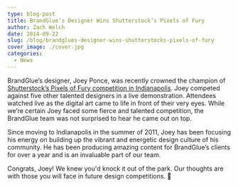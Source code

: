 ```yaml
---
type: blog-post
title: BrandGlue’s Designer Wins Shutterstock’s Pixels of Fury
author: Zach Welch
date: 2014-09-22
slug: /blog/brandglues-designer-wins-shutterstocks-pixels-of-fury
cover_image: ./cover.jpg
categories:
  - News
---
```


BrandGlue’s designer, Joey Ponce, was recently crowned the champion of [Shutterstock’s Pixels of Fury competition in Indianapolis][1]. Joey competed against five other talented designers in a live demonstration. Attendees watched live as the digital art came to life in front of their very eyes. While we’re certain Joey faced some fierce and talented competition, the BrandGlue team was not surprised to hear he came out on top.

Since moving to Indianapolis in the summer of 2011, Joey has been focusing his energy on building up the vibrant and energetic design culture of his community. He has been producing amazing content for BrandGlue’s clients for over a year and is an invaluable part of our team.

Congrats, Joey! We knew you'd knock it out of the park. Our thoughts are with those you will face in future design competitions. 🙂

[1]: http://www.shutterstock.com/blog/pixels-of-fury-indianapolis-2014-aiga-membership-party
